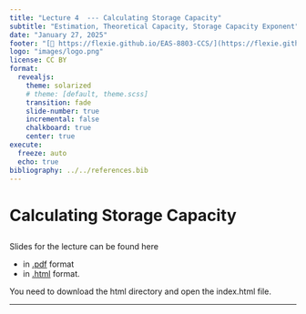 ```yaml
---
title: "Lecture 4  --- Calculating Storage Capacity"
subtitle: "Estimation, Theoretical Capacity, Storage Capacity Exponent"
date: "January 27, 2025"
footer: "[🔗 https://flexie.github.io/EAS-8803-CCS/](https://flexie.github.io/EAS-8803-CCS/)"
logo: "images/logo.png"
license: CC BY
format: 
  revealjs:
    theme: solarized
    # theme: [default, theme.scss]
    transition: fade
    slide-number: true
    incremental: false 
    chalkboard: true
    center: true
execute:
  freeze: auto
  echo: true
bibliography: ../../references.bib
---
```


# Calculating Storage Capacity


## 

Slides for the lecture can be found here

- in [.pdf](https://www.dropbox.com/scl/fi/1qcwad3qla3bcubm6dx1s/4-Lecture.pdf?rlkey=vv21417j6nfwewa5zugcnhh70&st=rwyijxjd&dl=0) format
- in [.html](https://www.dropbox.com/scl/fo/ltepqnds1emumdyw7uc7j/APos4wLp0Er85wOZ2_bseZI?rlkey=aj28mg4jrric87xoki20j95b5&st=5397whyt&dl=0) format. 
 
You need to download the html directory and open the index.html file.

***